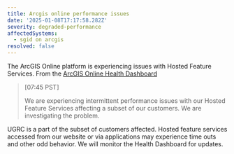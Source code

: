 ```yaml
---
title: Arcgis online performance issues
date: '2025-01-08T17:17:58.282Z'
severity: degraded-performance
affectedSystems:
  - sgid on arcgis
resolved: false
---
```

The ArcGIS Online platform is experiencing issues with Hosted Feature Services. From the [ArcGIS Online Health Dashboard](https://status.arcgis.com/)

> [07:45 PST]
> 
> We are experiencing intermittent performance issues with our Hosted Feature Services affecting a subset of our customers. We are investigating the problem.

UGRC is a part of the subset of customers affected. Hosted feature services accessed from our website or via applications may experience time outs and other odd behavior. We will monitor the Health Dashboard for updates.
